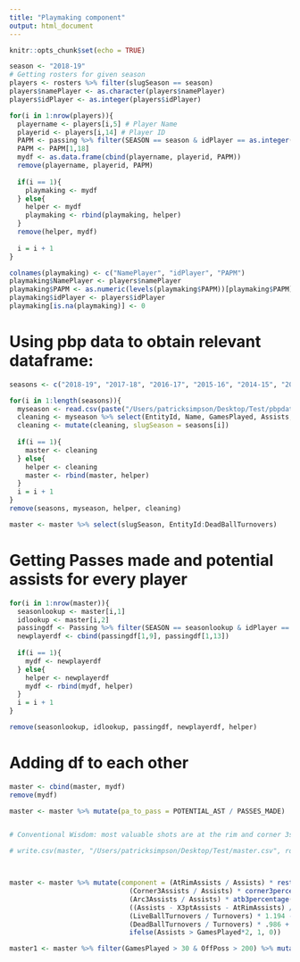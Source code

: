 ```yaml
---
title: "Playmaking component"
output: html_document
---
```


```r
knitr::opts_chunk$set(echo = TRUE)
```

```r
season <- "2018-19"
# Getting rosters for given season
players <- rosters %>% filter(slugSeason == season)
players$namePlayer <- as.character(players$namePlayer)
players$idPlayer <- as.integer(players$idPlayer)

for(i in 1:nrow(players)){
  playername <- players[i,5] # Player Name
  playerid <- players[i,14] # Player ID
  PAPM <- passing %>% filter(SEASON == season & idPlayer == as.integer(playerid)) %>% mutate(papm = ifelse(GP >= 10, POTENTIAL_AST/MIN, 0)) # Getting the potential assists per minute for player...
  PAPM <- PAPM[1,18]
  mydf <- as.data.frame(cbind(playername, playerid, PAPM))
  remove(playername, playerid, PAPM)
  
  if(i == 1){
    playmaking <- mydf
  } else{
    helper <- mydf
    playmaking <- rbind(playmaking, helper)
  }
  remove(helper, mydf)
  
  i = i + 1
}

colnames(playmaking) <- c("NamePlayer", "idPlayer", "PAPM")
playmaking$NamePlayer <- players$namePlayer
playmaking$PAPM <- as.numeric(levels(playmaking$PAPM))[playmaking$PAPM]
playmaking$idPlayer <- players$idPlayer
playmaking[is.na(playmaking)] <- 0

```

# Using pbp data to obtain relevant dataframe:
```r
seasons <- c("2018-19", "2017-18", "2016-17", "2015-16", "2014-15", "2013-14")

for(i in 1:length(seasons)){
  myseason <- read.csv(paste("/Users/patricksimpson/Desktop/Test/pbpdata ", seasons[i], ".csv", sep = ""))
  cleaning <- myseason %>% select(EntityId, Name, GamesPlayed, Assists, X2ptAssists, AtRimAssists,X3ptAssists, Arc3Assists, Corner3Assists, OffPoss, Turnovers, LiveBallTurnovers, DeadBallTurnovers)
  cleaning <- mutate(cleaning, slugSeason = seasons[i])
  
  if(i == 1){
    master <- cleaning
  } else{
    helper <- cleaning
    master <- rbind(master, helper)
  }
  i = i + 1
}
remove(seasons, myseason, helper, cleaning)

master <- master %>% select(slugSeason, EntityId:DeadBallTurnovers)
```

# Getting Passes made and potential assists for every player
```r
for(i in 1:nrow(master)){
  seasonlookup <- master[i,1]
  idlookup <- master[i,2]
  passingdf <- Passing %>% filter(SEASON == seasonlookup & idPlayer == idlookup)
  newplayerdf <- cbind(passingdf[1,9], passingdf[1,13])
  
  if(i == 1){
    mydf <- newplayerdf
  } else{
    helper <- newplayerdf
    mydf <- rbind(mydf, helper)
  }
  i = i + 1
}

remove(seasonlookup, idlookup, passingdf, newplayerdf, helper)
```

# Adding df to each other
```r
master <- cbind(master, mydf)
remove(mydf)
```


```r
master <- master %>% mutate(pa_to_pass = POTENTIAL_AST / PASSES_MADE)



```



```r
# Conventional Wisdom: most valuable shots are at the rim and corner 3s... players who can create a lot of these shots are "good" playmakers

# write.csv(master, "/Users/patricksimpson/Desktop/Test/master.csv", row.names = FALSE)



master <- master %>% mutate(component = (AtRimAssists / Assists) * restrictedpercentage(season = slugSeason) * 2 +
                              (Corner3Assists / Assists) * corner3percentage(season = slugSeason) * 3 +
                              (Arc3Assists / Assists) * atb3percentage(season = slugSeason) * 3 +
                              ((Assists - X3ptAssists - AtRimAssists) / Assists) * midrangepercentage(season = slugSeason)*2 -
                              (LiveBallTurnovers / Turnovers) * 1.194 -
                              (DeadBallTurnovers / Turnovers) * .986 + pa_to_pass + 
                              ifelse(Assists > GamesPlayed*2, 1, 0))

master1 <- master %>% filter(GamesPlayed > 30 & OffPoss > 200) %>% mutate(zscore = scale(component))



```
